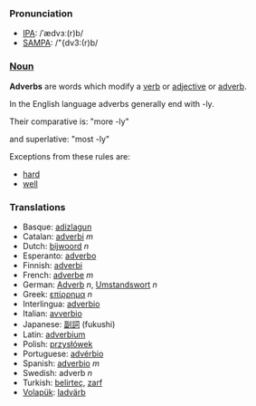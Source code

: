 ===Pronunciation===
*[[w:IPA|IPA]]: /ˈædvɜː(r)b/
*[[w:SAMPA|SAMPA]]: /"{dv3:(r)b/

===[[Noun]]===

'''Adverbs''' are words which modify a [[verb]] or [[adjective]] or [[adverb]].

In the English language adverbs generally end with -ly.

Their comparative is: "more -ly"

and superlative: "most -ly"

Exceptions from these rules are:

*[[hard]]
*[[well]]


===Translations===
*Basque: [[adizlagun]]
*Catalan: [[adverbi]] ''m''
*Dutch: [[bijwoord]] ''n''
*Esperanto: [[adverbo]]
*Finnish: [[adverbi]]
*French: [[adverbe]] ''m''
*German: [[Adverb]] ''n'', [[Umstandswort]] ''n''
*Greek: [[επίρρημα]] ''n''
*Interlingua: [[adverbio]]
*Italian: [[avverbio]]
*Japanese: [[副詞]] (fukushi)
*Latin: [[adverbium]]
*Polish: [[przysłówek]]
*Portuguese:  [[advérbio]]
*Spanish: [[adverbio]] ''m''
*Swedish: adverb ''n''
*Turkish: [[belirteç]], [[zarf]]
*[[Volapük]]: [[ladvärb]]